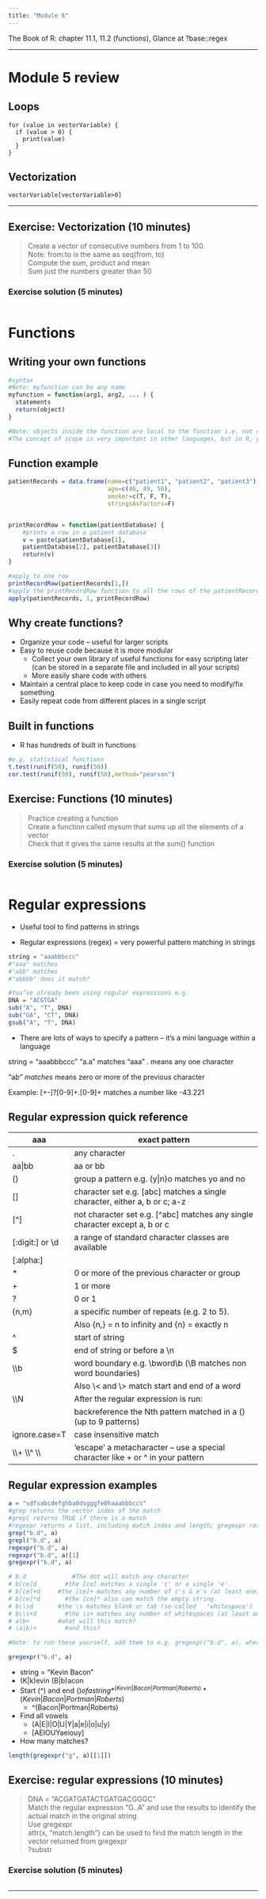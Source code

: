 ```yaml
---
title: "Module 6"
---
```


The Book of R: chapter 11.1, 11.2 (functions), Glance at ?base::regex

***

# Module 5 review

## Loops

```
for (value in vectorVariable) {
  if (value > 0) {
    print(value)
  }
}
```

## Vectorization

```
vectorVariable[vectorVariable>0]
```   
    
***

## Exercise: Vectorization (10 minutes)

>Create a vector of consecutive numbers from 1 to 100.  
>Note: from:to is the same as seq(from, to)  
>Compute the sum, product and mean  
>Sum just the numbers greater than 50  

### Exercise solution (5 minutes)

```r

```

# Functions

## Writing your own functions

```r
#syntax
#Note: myfunction can be any name
myfunction = function(arg1, arg2, ... ) {
  statements
  return(object)
}

#Note: objects inside the function are local to the function i.e. not defined outside. This is called variable scope
#The concept of scope is very important in other languages, but in R, you just need to understand it with functions
```

## Function example

```r
patientRecords = data.frame(name=c("patient1", "patient2", "patient3"),
                            age=c(46, 49, 50), 
                            smoker=c(T, F, T),
                            stringsAsFactors=F)


printRecordRow = function(patientDatabase) {
	#prints a row in a patient database
	v = paste(patientDatabase[1],
	patientDatabase[2], patientDatabase[3])
	return(v)
}

#apply to one row
printRecordRow(patientRecords[1,])
#apply the printRecordRow function to all the rows of the patientRecords matrix
apply(patientRecords, 1, printRecordRow)


```

## Why create functions?

* Organize your code – useful for larger scripts
* Easy to reuse code because it is more modular
    * Collect your own library of useful functions for easy scripting later (can be stored in a separate file and included in all your scripts)
    * More easily share code with others
* Maintain a central place to keep code in case you need to modify/fix something
* Easily repeat code from different places in a single script

## Built in functions

* R has hundreds of built in functions

```r
#e.g. statistical functions
t.test(runif(50), runif(50))
cor.test(runif(50), runif(50),method="pearson")
```

## Exercise: Functions (10 minutes)

>Practice creating a function  
>Create a function called mysum that sums up all the elements of a vector  
>Check that it gives the same results at the sum() function  

### Exercise solution (5 minutes)

```r


```


# Regular expressions

* Useful tool to find patterns in strings

* Regular expressions (regex) = very powerful pattern matching in strings

```r
string = "aaabbbccc"
#"aaa" matches
#"abb" matches
#"abbbb" does it match?

#You’ve already been using regular expressions e.g.
DNA = "ACGTGA"
sub("A", "T", DNA)
sub("GA", "CT", DNA)
gsub("A", "T", DNA)

```

* There are lots of ways to specify a pattern – it’s a mini language within a language

string = "aaabbbccc"
"a.a" matches "aaa"
. means any one character

"a*b" matches
* means zero or more of the previous character

Example: [+-]?[0-9]+\.[0-9]+
matches a number like -43.221


## Regular expression quick reference

| aaa             | exact pattern                                                                  |
|-----------------|--------------------------------------------------------------------------------|
| .               | any character                                                                  |
| aa\|bb           | aa or bb                                                                       |
| ()              | group a pattern e.g. (y\|n)o matches yo and no                                  |
| []              | character set e.g. [abc] matches a single character, either a, b or c; a-z     |
| [^]             | not character set e.g. [^abc] matches any single character except a, b or c    |
| [:digit:] or \\d | a range of standard character classes are available                            |
| [:alpha:]       |                                                                                |
| *               | 0 or more of the previous character or group                                   |
| +               | 1 or more                                                                      |
| ?               | 0 or 1                                                                         |
| {n,m}           | a specific number of repeats (e.g. 2 to 5).                                    |
|                 | Also {n,} = n to infinity and {n} = exactly n                                  |
| ^               | start of string                                                                |
| $               | end of string or before a \\n                                                   |
| \\\\b             | word boundary e.g. \\bword\\b (\\B matches non word boundaries)                   |
|                 | Also \\< and \\> match start and end of a word                                   |
| \\\\N             | After the regular expression is run:                                           |
|                 | backreference the Nth pattern matched in a ()  (up to 9 patterns)              |
| ignore.case=T   | case insensitive match                                                         |
| \\\\+ \\\\^ \\\\      | ‘escape’ a metacharacter – use a special character like + or ^ in your pattern |

## Regular expression examples

```r
a = "sdfsabcdefghba0dsgggfe0haaabbbccc"
#grep returns the vector index of the match
#grepl returns TRUE if there is a match
#regexpr returns a list, including match index and length; gregexpr returns all matches
grep("b.d", a)
grepl("b.d", a)
regexpr("b.d", a)
regexpr("b.d", a)[1]
gregexpr("b.d", a)

# b.d			  #The dot will match any character
# b[ce]d		#the [ce] matches a single 'c' or a single 'e'.
# b[ce]+d	  #the [ce]+ matches any number of c's & e's (at least one)
# b[ce]*d		#the [ce]* also can match the empty string.
# b\\sd		  #the \s matches blank or tab (so-called	'whitespace')
# b\\s+d		#the \s+ matches any number of whitespaces (at least one) 
# a|b+		  #what will this match?
# (a|b)+		#and this?

#Note: to run these yourself, add them to e.g. gregexpr("b.d", a), where "b.d" is the regular expression above and “a” is the string variable to search.

gregexpr("b.d", a)

```

* string = "Kevin Bacon"
* (K|k)evin (B|b)acon
* Start (^) and end ($) of a string
    * ^(Kevin|Bacon|Portman|Roberts)
    * (Kevin|Bacon|Portman|Roberts)$
    * ^(Bacon|Portman|Roberts)
* Find all vowels
    * (A|E|I|O|U|Y|a|e|i|o|u|y)
    * [AEIOUYaeiouy]
* How many matches?

```r
length(gregexpr("g", a)[[1]])
```

## Exercise: regular expressions (10 minutes)

>DNA = "ACGATGATACTGATGACGGGC"  
>Match the regular expression "G..A" and use the results to identify the actual match in the original string  
>Use gregexpr  
>attr(x, "match.length") can be used to find the match length in the vector returned from gregexpr  
>?substr  

### Exercise solution (5 minutes)

```r

```


***
